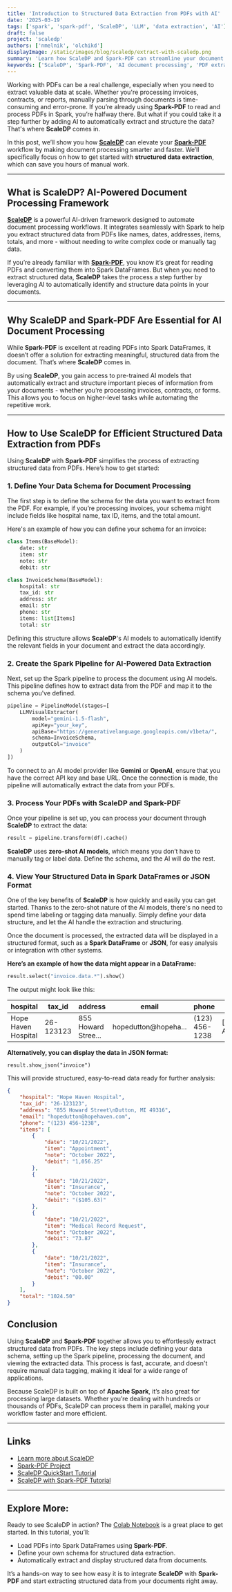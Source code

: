 ```yaml
---
title: 'Introduction to Structured Data Extraction from PDFs with AI'
date: '2025-03-19'
tags: ['spark', 'spark-pdf', 'ScaleDP', 'LLM', 'data extraction', 'AI']
draft: false
project: 'scaledp'
authors: ['nmelnik', 'olchikd']
displayImage: /static/images/blog/scaledp/extract-with-scaledp.png
summary: 'Learn how ScaleDP and Spark-PDF can streamline your document processing with AI-powered structured data extraction. Automate workflows and save time today!'
keywords: ['ScaleDP', 'Spark-PDF', 'AI document processing', 'PDF extraction', 'data processing']
---
```


Working with PDFs can be a real challenge, especially when you need to extract valuable data at scale. Whether you're processing invoices, contracts, or reports, manually parsing through documents is time-consuming and error-prone. If you’re already using **Spark-PDF** to read and process PDFs in Spark, you’re halfway there. But what if you could take it a step further by adding AI to automatically extract and structure the data? That's where **ScaleDP** comes in.

In this post, we’ll show you how [**ScaleDP**](https://stabrise.com/scaledp/) can elevate your [**Spark-PDF**](https://stabrise.com/spark-pdf/) workflow by making document processing smarter and faster. We’ll specifically focus on how to get started with **structured data extraction**, which can save you hours of manual work.

---

## What is ScaleDP? AI-Powered Document Processing Framework

[**ScaleDP**](https://stabrise.com/scaledp/) is a powerful AI-driven framework designed to automate document processing workflows. It integrates seamlessly with Spark to help you extract structured data from PDFs like names, dates, addresses, items, totals, and more - without needing to write complex code or manually tag data.

If you’re already familiar with [**Spark-PDF**](https://stabrise.com/spark-pdf/), you know it’s great for reading PDFs and converting them into Spark DataFrames. But when you need to extract structured data, **ScaleDP** takes the process a step further by leveraging AI to automatically identify and structure data points in your documents.

---

## Why ScaleDP and Spark-PDF Are Essential for AI Document Processing

While **Spark-PDF** is excellent at reading PDFs into Spark DataFrames, it doesn’t offer a solution for extracting meaningful, structured data from the document. That’s where **ScaleDP** comes in.

By using **ScaleDP**, you gain access to pre-trained AI models that automatically extract and structure important pieces of information from your documents - whether you’re processing invoices, contracts, or forms. This allows you to focus on higher-level tasks while automating the repetitive work.

---

## How to Use ScaleDP for Efficient Structured Data Extraction from PDFs

Using **ScaleDP** with **Spark-PDF** simplifies the process of extracting structured data from PDFs. Here’s how to get started:

### 1. Define Your Data Schema for Document Processing

The first step is to define the schema for the data you want to extract from the PDF. For example, if you’re processing invoices, your schema might include fields like hospital name, tax ID, items, and the total amount.

Here's an example of how you can define your schema for an invoice:

```python
class Items(BaseModel):
    date: str
    item: str
    note: str
    debit: str

class InvoiceSchema(BaseModel):
    hospital: str
    tax_id: str
    address: str
    email: str
    phone: str
    items: list[Items]
    total: str
```

Defining this structure allows **ScaleDP**'s AI models to automatically identify the relevant fields in your document and extract the data accordingly.

### 2. Create the Spark Pipeline for AI-Powered Data Extraction

Next, set up the Spark pipeline to process the document using AI models. This pipeline defines how to extract data from the PDF and map it to the schema you've defined.



```python
pipeline = PipelineModel(stages=[
    LLMVisualExtractor(
        model="gemini-1.5-flash",
        apiKey="your_key",
        apiBase="https://generativelanguage.googleapis.com/v1beta/",
        schema=InvoiceSchema,
        outputCol="invoice"
    )
])
```

To connect to an AI model provider like **Gemini** or **OpenAI**, ensure that you have the correct API key and base URL. Once the connection is made, the pipeline will automatically extract the data from your PDFs.

### 3. Process Your PDFs with ScaleDP and Spark-PDF

Once your pipeline is set up, you can process your document through **ScaleDP** to extract the data:


```python
result = pipeline.transform(df).cache()
```

**ScaleDP** uses **zero-shot AI models**, which means you don’t have to manually tag or label data. Define the schema, and the AI will do the rest.

### 4. View Your Structured Data in Spark DataFrames or JSON Format

One of the key benefits of **ScaleDP** is how quickly and easily you can get started. Thanks to the zero-shot nature of the AI models, there's no need to spend time labeling or tagging data manually. Simply define your data structure, and let the AI handle the extraction and structuring.

Once the document is processed, the extracted data will be displayed in a structured format, such as a **Spark DataFrame** or **JSON**, for easy analysis or integration with other systems.

**Here’s an example of how the data might appear in a DataFrame:**

```python
result.select("invoice.data.*").show()
```

The output might look like this:


| hospital           | tax_id   | address            | email                | phone        | items                | total   |
|--------------------|----------|--------------------|----------------------|--------------|----------------------|---------|
| Hope Haven Hospital| 26-123123| 855 Howard Stree...| hopedutton@hopeha... |(123) 456-1238| \[\{10/21/2022, App... | 1024.50 |


**Alternatively, you can display the data in JSON format:**


```
result.show_json("invoice")
```



This will provide structured, easy-to-read data ready for further analysis:



```json
{
    "hospital": "Hope Haven Hospital",
    "tax_id": "26-123123",
    "address": "855 Howard Street\nDutton, MI 49316",
    "email": "hopedutton@hopehaven.com",
    "phone": "(123) 456-1238",
    "items": [
        {
            "date": "10/21/2022",
            "item": "Appointment",
            "note": "October 2022",
            "debit": "1,056.25"
        },
        {
            "date": "10/21/2022",
            "item": "Insurance",
            "note": "October 2022",
            "debit": "($105.63)"
        },
        {
            "date": "10/21/2022",
            "item": "Medical Record Request",
            "note": "October 2022",
            "debit": "73.87"
        },
        {
            "date": "10/21/2022",
            "item": "Insurance",
            "note": "October 2022",
            "debit": "00.00"
        }
    ],
    "total": "1024.50"
}
```




## Conclusion

Using **ScaleDP** and **Spark-PDF** together allows you to effortlessly extract structured data from PDFs. The key steps include defining your data schema, setting up the Spark pipeline, processing the document, and viewing the extracted data. This process is fast, accurate, and doesn't require manual data tagging, making it ideal for a wide range of applications.

Because ScaleDP is built on top of **Apache Spark**, it’s also great for processing large datasets. Whether you’re dealing with hundreds or thousands of PDFs, ScaleDP can process them in parallel, making your workflow faster and more efficient.

---

## Links

- [Learn more about ScaleDP](https://stabrise.com/scaledp/)
- [Spark-PDF Project](https://stabrise.com/spark-pdf/)
- [ScaleDP QuickStart Tutorial](https://colab.research.google.com/github/StabRise/scaledp-tutorials/blob/master/1.QuickStart.ipynb)
- [ScaleDP with Spark-PDF Tutorial](https://colab.research.google.com/github/StabRise/scaledp-tutorials/blob/master/5.WithSparkPdf.ipynb)

---

## Explore More:

Ready to see ScaleDP in action? The [Colab Notebook](https://colab.research.google.com/github/StabRise/scaledp-tutorials/blob/master/5.WithSparkPdf.ipynb) is a great place to get started. In this tutorial, you’ll:

- Load PDFs into Spark DataFrames using **Spark-PDF**.
- Define your own schema for structured data extraction.
- Automatically extract and display structured data from documents.

It’s a hands-on way to see how easy it is to integrate **ScaleDP** with **Spark-PDF** and start extracting structured data from your documents right away.


